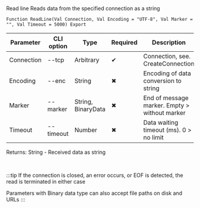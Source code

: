 ﻿---
sidebar_position: 4
---


# 
Read line Reads data from the specified connection as a string



`Function ReadLine(Val Connection, Val Encoding = "UTF-8", Val Marker = "", Val Timeout = 5000) Export`

  | Parameter | CLI option | Type | Required | Description |
  |-|-|-|-|-|
  | Connection | --tcp | Arbitrary | &#x2714; | Connection, see. CreateConnection |
  | Encoding | --enc | String | &#x2716; | Encoding of data conversion to string |
  | Marker | --marker | String, BinaryData | &#x2716; | End of message marker. Empty > without marker |
  | Timeout | --timeout | Number | &#x2716; | Data waiting timeout (ms). 0 > no limit |

  
  Returns:  String - Received data as string

<br/>

:::tip
If the connection is closed, an error occurs, or EOF is detected, the read is terminated in either case

Parameters with Binary data type can also accept file paths on disk and URLs
:::
<br/>


```bsl title="1C:Enterprise/OneScript code example"

```
 




